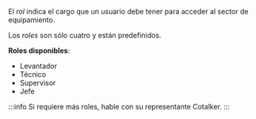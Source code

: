 El _rol_ indica el cargo que un usuario debe tener para acceder al sector de equipamiento.

Los _roles_ son sólo cuatro y están predefinidos.

**Roles disponibles**: 
- Levantador
- Técnico
- Supervisor
- Jefe

:::info
Si requiere más roles, hable con su representante Cotalker.
:::